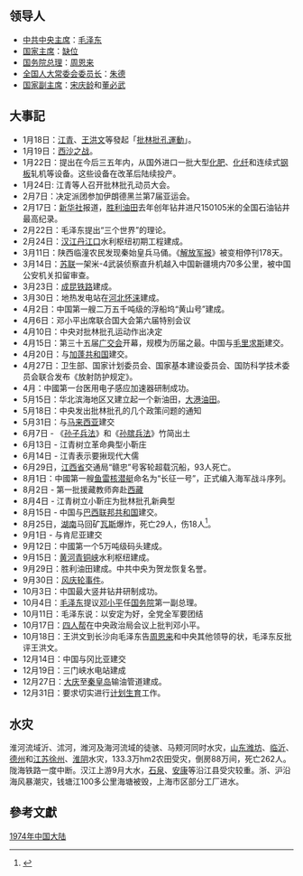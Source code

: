 {{ChinaYearTOC|1974}}
{{C20YearInTopic|1974}}

==领导人==
* [[中国共产党中央委员会主席|中共中央主席]]：[[毛泽东|毛泽东]]
* [[中华人民共和国主席|国家主席]]：[[中国国家主席存废之争|缺位]]
* [[中华人民共和国国务院总理|国务院总理]]：[[周恩来|周恩来]]
* [[全国人民代表大会常务委员会委员长|全国人大常委会委员长]]：[[朱德|朱德]]
* [[中华人民共和国副主席|国家副主席]]：[[宋庆龄|宋庆龄]]和[[董必武|董必武]]

==大事記==
*1月18日：[[江青|江青]]、[[王洪文|王洪文]]等發起「[[批林批孔運動|批林批孔運動]]」。
*1月19日：[[西沙之战|西沙之战]]。
*1月22日：提出在今后三五年内，从国外进口一批大型[[化肥|化肥]]、[[化纤|化纤]]和连续式[[钢板|钢板]]轧机等设备。这些设备在改革后陆续投产。
*1月24日: 江青等人召开批林批孔动员大会。
*2月7日：决定派团参加伊朗德黑兰第7届亚运会。
*2月17日：[[新华社|新华社]]报道，[[胜利油田|胜利油田]]去年创年钻井进尺150105米的全国石油钻井最高纪录。
*2月22日：毛泽东提出“三个世界”的理论。
*2月24日：[[汉江_(中国)|汉江]][[丹江口|丹江口]]水利枢纽初期工程建成。
*3月11日：陕西临潼农民发现秦始皇兵马俑。《[[解放军报|解放军报]]》被变相停刊178天。
*3月14日：[[苏联|苏联]]一架米-4武装侦察直升机越入中国新疆境内70多公里，被中国公安机关扣留审查。
*3月23日：[[成昆铁路|成昆铁路]]建成。
*3月30日：地热发电站在[[河北|河北]][[怀涞|怀涞]]建成。
*4月2日：中国第一艘二万五千吨级的浮船坞“黄山号”建成。
*4月6日：邓小平出席联合国大会第六届特别会议
*4月10日：中央对批林批孔运动作出决定
*4月15日：第三十五届[[广交会|广交会]]开幕，规模为历届之最。中国与[[毛里求斯|毛里求斯]]建交。
*4月20日：与[[加蓬共和国|加蓬共和国]]建交。
*4月27日：卫生部、国家计划委员会、国家基本建设委员会、国防科学技术委员会联合发布《放射防护规定》。
*4月：中國第一台医用电子感应加速器研制成功。
*5月15日：华北滨海地区又建立起一个新油田，[[大港油田|大港油田]]。
*5月18日：中央发出批林批孔的几个政策问题的通知
*5月31日：与[[马来西亚|马来西亚]]建交
*6月7日 - 《[[孙子兵法|孙子兵法]]》和《[[孙膑兵法|孙膑兵法]]》竹简出土
*6月13日 - 江青树立革命典型小靳庄
*6月14日 - 江青表示要揪现代大儒
*6月29日，[[江西省|江西省]]交通局“赣忠”号客轮超载沉船，93人死亡。
*8月1日：中國第一艘[[鱼雷|鱼雷]][[核潜艇|核潜艇]]命名为“长征一号”，正式编入海军战斗序列。
*8月2日 - 第一批援藏教师奔赴[[西藏|西藏]]
*8月4日 - 江青树立小靳庄为批林批孔新典型
*8月15日 - 中国与[[巴西联邦共和国|巴西联邦共和国]]建交。
*8月25日，[[湖南|湖南]]马回矿[[瓦斯|瓦斯]]爆炸，死亡29人，伤18人<ref>{{Cite web |url=http://www.ohcs-gz.net/topics/t-old/ldbhs/200909-201003.htm |title=劳动保护、安全生产60年大事记（1949－2009） |accessdate=2016-03-25 |archive-date=2015-12-17 |archive-url=https://web.archive.org/web/20151217121252/http://www.ohcs-gz.net/topics/t-old/ldbhs/200909-201003.htm |dead-url=yes }}</ref>。
*9月1日 - 与肯尼亚建交
*9月12日：中國第一个5万吨级码头建成。
*9月15日：[[黄河|黄河]][[青铜峡|青铜峡]]水利枢纽建成。
*9月29日：胜利油田建成。中共中央为贺龙恢复名誉。
*9月30日：[[风庆轮事件|风庆轮事件]]。
*10月3日：中国最大竖井钻井研制成功。
*10月4日：[[毛泽东|毛泽东]]提议[[邓小平|邓小平]]任[[中华人民共和国国务院|国务院]]第一副总理。
*10月11日：毛泽东说：以安定为好，全党全军要团结
*10月17日：[[四人帮|四人帮]]在中央政治局会议上批判邓小平。
*10月18日：王洪文到长沙向毛泽东告[[周恩来|周恩来]]和中央其他领导的状，毛泽东反批评王洪文。
*12月14日：中国与冈比亚建交
*12月19日：三门峡水电站建成
*12月27日：[[大庆|大庆]]至[[秦皇岛|秦皇岛]]输油管道建成。
*12月31日：要求切实进行[[计划生育|计划生育]]工作。

== 水灾 ==
淮河流域沂、沭河，潍河及海河流域的徒骇、马颊河同时水灾，[[山东|山东]][[潍坊|潍坊]]、[[临沂|临沂]]、[[德州|德州]]和[[江苏|江苏]][[徐州|徐州]]、[[淮阴|淮阴]]水灾，133.3万hm2农田受灾，倒房88万间，死亡262人。陇海铁路一度中断。汉江上游9月大水，[[石泉|石泉]]、[[安康|安康]]等沿江县受灾较重。浙、沪沿海风暴潮灾，钱塘江100多公里海塘被毁，上海市区部分工厂进水。
==參考文獻==
{{reflist}}

{{Portal:中國大陸新聞動態/Footer}}
[[Category:1974年中国大陆|]]